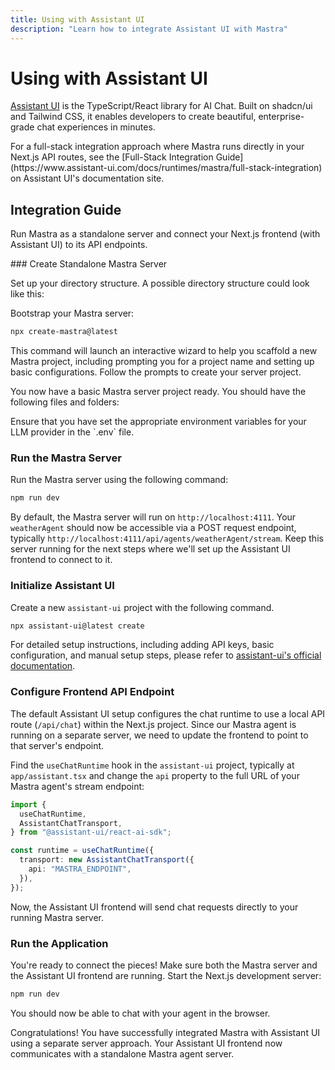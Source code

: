 ```yaml
---
title: Using with Assistant UI
description: "Learn how to integrate Assistant UI with Mastra"
---
```



# Using with Assistant UI

[Assistant UI](https://assistant-ui.com) is the TypeScript/React library for AI Chat.
Built on shadcn/ui and Tailwind CSS, it enables developers to create beautiful, enterprise-grade chat experiences in minutes.

<Callout type="info">
For a full-stack integration approach where Mastra runs directly in your Next.js API routes, see the [Full-Stack Integration Guide](https://www.assistant-ui.com/docs/runtimes/mastra/full-stack-integration) on Assistant UI's documentation site.
</Callout>

## Integration Guide

Run Mastra as a standalone server and connect your Next.js frontend (with Assistant UI) to its API endpoints.

<Steps>
### Create Standalone Mastra Server

Set up your directory structure. A possible directory structure could look like this:

<FileTree>
    <FileTree.Folder name="project-root" defaultOpen>
        <FileTree.Folder name="mastra-server" defaultOpen>
            <FileTree.Folder name="src">
                <FileTree.Folder name="mastra" />
            </FileTree.Folder>
            <FileTree.File name="package.json" />
        </FileTree.Folder>
        <FileTree.Folder name="nextjs-frontend">
            <FileTree.File name="package.json" />
        </FileTree.Folder>
    </FileTree.Folder>
</FileTree>

Bootstrap your Mastra server:

```bash copy
npx create-mastra@latest
```

This command will launch an interactive wizard to help you scaffold a new Mastra project, including prompting you for a project name and setting up basic configurations.
Follow the prompts to create your server project.

You now have a basic Mastra server project ready. You should have the following files and folders:

<FileTree>
    <FileTree.Folder name="src" defaultOpen>
      <FileTree.Folder name="mastra" defaultOpen>
        <FileTree.File name="index.ts" />
        <FileTree.Folder name="agents" defaultOpen>
          <FileTree.File name="weather-agent.ts" />
        </FileTree.Folder>
        <FileTree.Folder name="tools" defaultOpen>
          <FileTree.File name="weather-tool.ts" />
        </FileTree.Folder>
        <FileTree.Folder name="workflows" defaultOpen>
          <FileTree.File name="weather-workflow.ts" />
        </FileTree.Folder>
      </FileTree.Folder>
    </FileTree.Folder>
</FileTree>

<Callout>
Ensure that you have set the appropriate environment variables for your LLM provider in the `.env` file.
</Callout>

### Run the Mastra Server

Run the Mastra server using the following command:

```bash copy
npm run dev
```

By default, the Mastra server will run on `http://localhost:4111`. Your `weatherAgent` should now be accessible via a POST request endpoint, typically `http://localhost:4111/api/agents/weatherAgent/stream`. Keep this server running for the next steps where we'll set up the Assistant UI frontend to connect to it.

### Initialize Assistant UI

Create a new `assistant-ui` project with the following command.

```bash copy
npx assistant-ui@latest create
```

<Callout>For detailed setup instructions, including adding API keys, basic configuration, and manual setup steps, please refer to [assistant-ui's official documentation](https://assistant-ui.com/docs).</Callout>

### Configure Frontend API Endpoint

The default Assistant UI setup configures the chat runtime to use a local API route (`/api/chat`) within the Next.js project. Since our Mastra agent is running on a separate server, we need to update the frontend to point to that server's endpoint.

Find the `useChatRuntime` hook in the `assistant-ui` project, typically at `app/assistant.tsx` and change the `api` property to the full URL of your Mastra agent's stream endpoint:

```typescript showLineNumbers copy filename="app/assistant.tsx" {6}
import {
  useChatRuntime,
  AssistantChatTransport,
} from "@assistant-ui/react-ai-sdk";

const runtime = useChatRuntime({
  transport: new AssistantChatTransport({
    api: "MASTRA_ENDPOINT",
  }),
});
```

Now, the Assistant UI frontend will send chat requests directly to your running Mastra server.

### Run the Application

You're ready to connect the pieces! Make sure both the Mastra server and the Assistant UI frontend are running. Start the Next.js development server:

```bash copy
npm run dev
```

You should now be able to chat with your agent in the browser.

</Steps>

Congratulations! You have successfully integrated Mastra with Assistant UI using a separate server approach. Your Assistant UI frontend now communicates with a standalone Mastra agent server.
